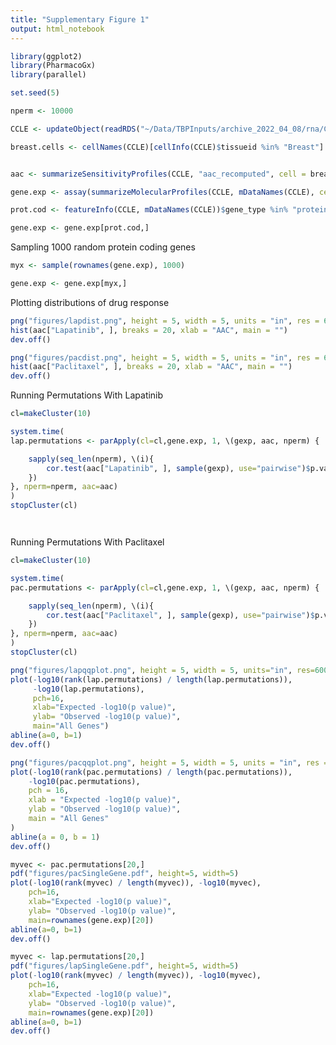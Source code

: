 ```yaml
---
title: "Supplementary Figure 1"
output: html_notebook
---
```



```r
library(ggplot2)
library(PharmacoGx)
library(parallel)

set.seed(5)

nperm <- 10000

CCLE <- updateObject(readRDS("~/Data/TBPInputs/archive_2022_04_08/rna/CCLE.CTRPv2.rds"))

breast.cells <- cellNames(CCLE)[cellInfo(CCLE)$tissueid %in% "Breast"]


aac <- summarizeSensitivityProfiles(CCLE, "aac_recomputed", cell = breast.cells)

gene.exp <- assay(summarizeMolecularProfiles(CCLE, mDataNames(CCLE), cell = breast.cells))

prot.cod <- featureInfo(CCLE, mDataNames(CCLE))$gene_type %in% "protein_coding"

gene.exp <- gene.exp[prot.cod,]
```

Sampling 1000 random protein coding genes 
```r
myx <- sample(rownames(gene.exp), 1000)

gene.exp <- gene.exp[myx,]

```

Plotting distributions of drug response

```r
png("figures/lapdist.png", height = 5, width = 5, units = "in", res = 600)
hist(aac["Lapatinib", ], breaks = 20, xlab = "AAC", main = "")
dev.off()

png("figures/pacdist.png", height = 5, width = 5, units = "in", res = 600)
hist(aac["Paclitaxel", ], breaks = 20, xlab = "AAC", main = "")
dev.off()

```

Running Permutations With Lapatinib

```r

cl=makeCluster(10)

system.time(
lap.permutations <- parApply(cl=cl,gene.exp, 1, \(gexp, aac, nperm) {

    sapply(seq_len(nperm), \(i){
        cor.test(aac["Lapatinib", ], sample(gexp), use="pairwise")$p.val
    })
}, nperm=nperm, aac=aac)
)
stopCluster(cl)




```


Running Permutations With Paclitaxel

```r

cl=makeCluster(10)

system.time(
pac.permutations <- parApply(cl=cl,gene.exp, 1, \(gexp, aac, nperm) {

    sapply(seq_len(nperm), \(i){
        cor.test(aac["Paclitaxel", ], sample(gexp), use="pairwise")$p.val
    })
}, nperm=nperm, aac=aac)
)
stopCluster(cl)
```




```r
png("figures/lapqqplot.png", height = 5, width = 5, units="in", res=600)
plot(-log10(rank(lap.permutations) / length(lap.permutations)),
     -log10(lap.permutations),
     pch=16,
     xlab="Expected -log10(p value)", 
     ylab= "Observed -log10(p value)", 
     main="All Genes")
abline(a=0, b=1)
dev.off()
```




```r

png("figures/pacqqplot.png", height = 5, width = 5, units = "in", res = 600)
plot(-log10(rank(pac.permutations) / length(pac.permutations)),
    -log10(pac.permutations),
    pch = 16,
    xlab = "Expected -log10(p value)",
    ylab = "Observed -log10(p value)",
    main = "All Genes"
)
abline(a = 0, b = 1)
dev.off()

```



```r
myvec <- pac.permutations[20,]
pdf("figures/pacSingleGene.pdf", height=5, width=5)
plot(-log10(rank(myvec) / length(myvec)), -log10(myvec), 
    pch=16,
    xlab="Expected -log10(p value)", 
    ylab= "Observed -log10(p value)", 
    main=rownames(gene.exp)[20])
abline(a=0, b=1)
dev.off()
```


```r
myvec <- lap.permutations[20,]
pdf("figures/lapSingleGene.pdf", height=5, width=5)
plot(-log10(rank(myvec) / length(myvec)), -log10(myvec), 
    pch=16,
    xlab="Expected -log10(p value)", 
    ylab= "Observed -log10(p value)", 
    main=rownames(gene.exp)[20])
abline(a=0, b=1)
dev.off()
```
